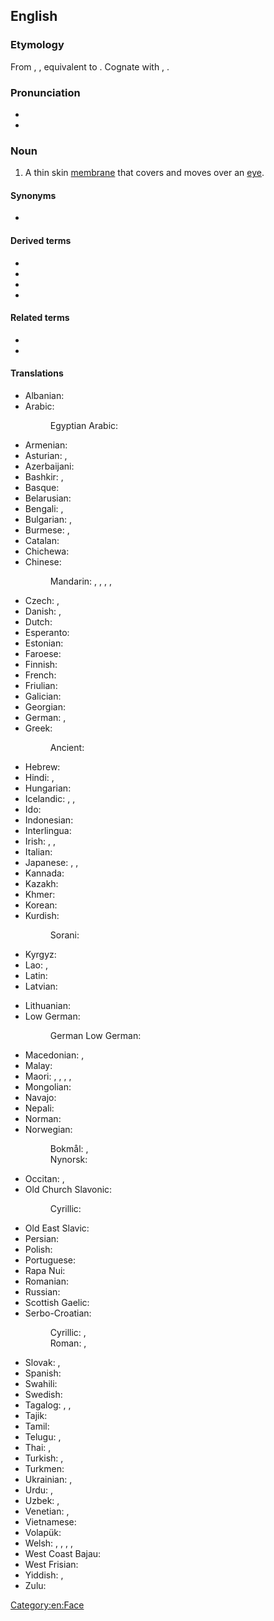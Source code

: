 ==English==
{{wikipedia}}

===Etymology===
From {{etyl|enm|en}} {{m|enm|eiȝelid}}, {{m|enm|ehelid}}, equivalent to {{compound|eye|lid|lang=en}}. Cognate with {{cog|nl|ooglid||eyelid}}, {{cog|de|Augenlid||eyelid}}.

===Pronunciation===
* {{IPA|/ˈaɪlɪd/|lang=en}}
* {{audio|en-us-eyelid.ogg|Audio (US)|lang=en}}

===Noun===
{{en-noun}}

# A thin skin [[membrane]] that covers and moves over an [[eye]].

====Synonyms====
* {{l|en|blepharon}}

====Derived terms====
* {{l|en|bat an eyelid}}
* {{l|en|eyelidded}}
* {{l|en|eyelidless}}
* {{l|en|hang by the eyelids}}

====Related terms====
* {{l|en|eyebrow}}
* {{l|en|eyelash}}

====Translations====
{{trans-top|(anatomy) a thin skin membrane that covers and moves over an eye}}
* Albanian: {{t+|sq|qepallë}}
* Arabic: {{t|ar|جَفْن|m}}
*: Egyptian Arabic: {{t|arz|جفن|m|tr=geffn}}
* Armenian: {{t+|hy|կոպ}}
* Asturian: {{t+|ast|párpagu|m}}, {{t+|ast|párpadu|m}}
* Azerbaijani: {{t|az|göz qapağı}}
* Bashkir: {{t|ba|ҡабаҡ}}, {{t|ba|күҙ ҡабағы}}
* Basque: {{t+|eu|betazal}}
* Belarusian: {{t|be|паве́ка|f}}
* Bengali: {{t|bn|চোখের পাতা}}, {{t|bn|নেত্রপল্লব}}
* Bulgarian: {{t|bg|клепка|f}}, {{t+|bg|клепач|m}}
* Burmese: {{t+|my|မျက်ခွံ}}, {{t+|my|မျက်လွှာ}}
* Catalan: {{t+|ca|parpella|f}}
* Chichewa: {{t|ny|chikope}}
* Chinese:
*: Mandarin: {{t+|cmn|眼皮|tr=yǎnpí}}, {{t+|cmn|瞼}}, {{t+|cmn|睑|tr=jiǎn}}, {{t+|cmn|眼瞼|sc=Hani}}, {{t+|cmn|眼睑|tr=yǎnjiǎn|sc=Hani}}
* Czech: {{t|cs|oční víčko|n}}, {{t+|cs|víčko|n}}
* Danish: {{t|da|øjelåg|n}}, {{t+|da|øjenlåg|n}}
* Dutch: {{t+|nl|ooglid|n}}
* Esperanto: {{t+|eo|palpebro}}
* Estonian: {{t|et|silmalaug}}
* Faroese: {{t|fo|eygnalok|n}}
* Finnish: {{t+|fi|silmäluomi}}
* French: {{t+|fr|paupière|f}}
* Friulian: {{t|fur|palpiere|f}}
* Galician: {{t+|gl|pálpebra|f}}
* Georgian: {{t|ka|ქუთუთო}}
* German: {{t+|de|Augenlid|n}}, {{t+|de|Lid|n}}
* Greek: {{t+|el|βλέφαρο|n}}
*: Ancient: {{t|grc|βλέφαρον|n}}
* Hebrew: {{t|he|עַפְעַף|m|tr=afaf}}
* Hindi: {{t+|hi|पपोटा|m}}, {{t+|hi|पलक|f}}
* Hungarian: {{t+|hu|szemhéj}}
* Icelandic: {{t|is|augnlok|n}}, {{t|is|brá|f}}, {{t+|is|hvarmur|m}}
* Ido: {{t+|io|palpebro}}
* Indonesian: {{t|id|[[kelopak]] [[mata]]}}
* Interlingua: {{t|ia|palpebra}}
* Irish: {{t|ga|caipín súile|m}}, {{t|ga|mogall súile|m}}, {{t|ga|duille|m}}
* Italian: {{t+|it|palpebra|f}}
* Japanese: {{t+|ja|瞼|tr=まぶた, mabuta}}, {{t|ja|眼蓋|tr=まぶた, mabuta}}, {{t|ja|目蓋|tr=まぶた, mabuta}}
* Kannada: {{t-needed|kn}}
* Kazakh: {{t|kk|қабақ}}
* Khmer: {{t|km|ត្របកភ្នែក}}
* Korean: {{t+|ko|눈꺼풀}}
* Kurdish:
*: Sorani: {{t|ckb|پەڵگ|tr=pełg}}
* Kyrgyz: {{t+|ky|кабак}}
* Lao: {{t|lo|ຫນັງຕາ}}, {{t|lo|ຮິມຕາ}}
* Latin: {{t|la|palpebra}}
* Latvian: {{t|lv|plakstiņš|m}}
{{trans-mid}}
* Lithuanian: {{t|lt|akies vokas|m}}
* Low German:
*: German Low German: {{t|nds-de|Ogenlid|n}}
* Macedonian: {{t|mk|клепка|f}}, {{t|mk|капак|m}}
* Malay: {{t|ms|kelopak mata}}
* Maori: {{t|mi|paeraro}} {{qualifier|lower}}, {{t|mi|paerunga}} {{qualifier|upper}}, {{t|mi|kimo}}, {{t|mi|kimokimo}}, {{t|mi|rewha }}
* Mongolian: {{t|mn|зовхи}}
* Navajo: {{t|nv|anázis}}
* Nepali: {{t|ne|परेली|sc=Deva}}
* Norman: {{t|nrf|paûpiéthe|f}}
* Norwegian:
*: Bokmål: {{t|nb|øyelokk|n}}, {{t|nb|øyenlokk|n}}
*: Nynorsk: {{t|nn|augelok|n}}
* Occitan: {{t+|oc|parpèla|f}}, {{t|oc|parpèl|m}}
* Old Church Slavonic:
*: Cyrillic: {{t|cu|вѣко|n}}
* Old East Slavic: {{t|orv|вѣко|n}}
* Persian: {{t+|fa|پلک|tr=pelk}}
* Polish: {{t+|pl|powieka|f}}
* Portuguese: {{t+|pt|pálpebra|f}}
* Rapa Nui: {{t|rap|papare mata}}
* Romanian: {{t+|ro|pleoapă|f}}
* Russian: {{t+|ru|ве́ко|n}}
* Scottish Gaelic: {{t|gd|rosg|m}}
* Serbo-Croatian:
*: Cyrillic: {{t|sh|капак|m|sc=Cyrl}}, {{t|sh|вјеђа|f|sc=Cyrl}}
*: Roman: {{t+|sh|kapak|m|sc=Latn}}, {{t+|sh|vjeđa|f|sc=Latn}}
* Slovak: {{t|sk|očné viečko|n}}, {{t|sk|viečko|n}}
* Spanish: {{t+|es|párpado|m}}
* Swahili: {{t+|sw|kope|c5|c6}}
* Swedish: {{t+|sv|ögonlock|n}}
* Tagalog: {{t|tl|takipmata}}, {{t|tl|takubmata}}, {{t|tl|talukapmata}}
* Tajik: {{t|tg|пилк}}
* Tamil: {{t+|ta|இரப்பை|sc=Taml}}
* Telugu: {{t+|te|కనురెప్ప}}, {{t+|te|రెప్ప}}
* Thai: {{t|th|หนังตา}}, {{t+|th|เปลือกตา}}
* Turkish: {{t+|tr|göz kapağı}}, {{t+|tr|gözkapağı}}
* Turkmen: {{t|tk|gabak}}
* Ukrainian: {{t|uk|пові́ка|f}}, {{t|uk|ві́ко|n}}
* Urdu: {{t|ur|پپوٹا|tr=papoṭā|m}}, {{t|ur|پلک|tr=palk|f}}
* Uzbek: {{t+|uz|qovoq}}, {{t|uz|koʻz qovogʻI}}
* Venetian: {{t|vec|palpiera|f}}, {{t|vec|palpera|f}}
* Vietnamese: {{t|vi|mi mắt}}
* Volapük: {{t+|vo|logalip}}
* Welsh: {{t|cy|amrant|m|f}}, {{t|cy|caead y llygad|m}}, {{t|cy|clawr llygad|m}}, {{t|cy|gran|m|f}}, {{t|cy|lledael|f}}
* West Coast Bajau: {{t|bdr|kulit moto}}
* West Frisian: {{t|fy|eachlid|n}}
* Yiddish: {{t|yi|אויגנלעדל|n}}, {{t|yi|אויגנלעפּל|n}}
* Zulu: {{t-needed|zu}}
{{trans-bottom}}

[[Category:en:Face]]